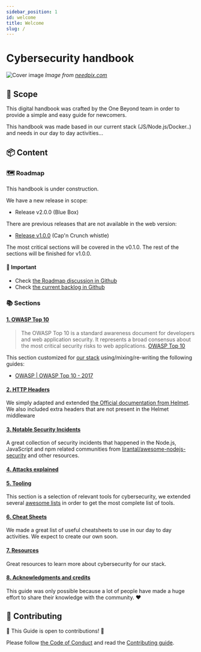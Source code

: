 ```yaml
---
sidebar_position: 1
id: welcome
title: Welcome
slug: /
---
```


# Cybersecurity handbook

![Cover image](/img/cover.jpg)
_Image from [needpix.com](https://www.needpix.com/photo/download/963169/hacker-cyber-crime-banner-header-internet-computer-security-cyber-technology)_


## 🎯 Scope

This digital handbook was crafted by the One Beyond team in order to provide a simple and easy guide for newcomers. 

This handbook was made based in our current stack (JS/Node.js/Docker..) and needs in our day to day activities...


## 📦 Content

### 🗺️ Roadmap

This handbook is under construction. 

We have a new release in scope:

- Release v2.0.0 (Blue Box)

There are previous releases that are not available in the web version:

- [Release v1.0.0](https://github.com/onebeyond/cybersecurity-handbook/releases/tag/v1.0.0) (Cap'n Crunch whistle)


The most critical sections will be covered in the v0.1.0. The rest of the sections will be finished for v1.0.0.

#### 🚨 Important
- Check [the Roadmap discussion in Github](https://github.com/onebeyond/cybersecurity-handbook/issues/41)
- Check [the current backlog in Github](https://github.com/onebeyond/cybersecurity-handbook/projects/1)

### 📚 Sections


#### [1. OWASP Top 10](/owasp-top-10/intro)

> The OWASP Top 10 is a standard awareness document for developers and web application security. It represents a broad consensus about the most critical security risks to web applications. 
> [OWASP Top 10](https://owasp.org/www-project-top-ten/)

This section customized for [our stack](#stack-in-scope) using/mixing/re-writing the following guides:
- [OWASP | OWASP Top 10 - 2017](https://owasp.org/www-pdf-archive/OWASP_Top_10-2017_%28en%29.pdf.pdf)

#### [2. HTTP Headers](/http-headers/intro)

We simply adapted and extended [the Official documentation from Helmet](https://helmetjs.github.io/docs). We also included extra headers that are not present in the Helmet middleware


#### [3. Notable Security Incidents](/notable_security_incidents)

A great collection of security incidents that happened in the Node.js, JavaScript and npm related communities from [lirantal/awesome-nodejs-security](https://github.com/lirantal/awesome-nodejs-security#security-incidents) and other resources.


#### [4. Attacks explained](/attacks-explained/)


#### [5. Tooling](/tooling)

This section is a selection of relevant tools for cybersecurity, we extended several [awesome lists](https://github.com/sindresorhus/awesome) in order to get the most complete list of tools.


#### [6. Cheat Sheets](/cheatsheets)

We made a great list of useful cheatsheets to use in our day to day activities. We expect to create our own soon. 

#### [7. Resources](/resources)

Great resources to learn more about cybersecurity for our stack.

#### [8. Acknowledgments and credits](/acknowledgments-and-credits)

This guide was only possible because a lot of people have made a huge effort to share their knowledge with the community. ❤️

## 🚀 Contributing

🎉 This Guide is open to contributions! 🎉

Please follow [the Code of Conduct](https://github.com/onebeyond/cybersecurity-handbook/blob/master/CODE_OF_CONDUCT.md) and read the [Contributing guide](https://github.com/onebeyond/cybersecurity-handbook/blob/master/CONTRIBUTING.md).


